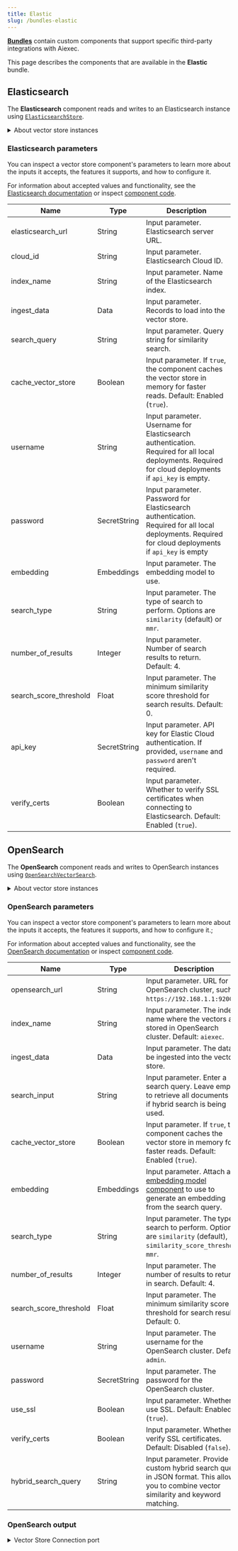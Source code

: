 ```yaml
---
title: Elastic
slug: /bundles-elastic
---
```



<Icon name="Blocks" aria-hidden="true" /> [**Bundles**](/components-bundle-components) contain custom components that support specific third-party integrations with Aiexec.

This page describes the components that are available in the **Elastic** bundle.

## Elasticsearch

The **Elasticsearch** component reads and writes to an Elasticsearch instance using [`ElasticsearchStore`](https://docs.langchain.com/oss/python/integrations/vectorstores/elasticsearch).

<details>
<summary>About vector store instances</summary>

<PartialVectorStoreInstance />

</details>

<PartialVectorSearchResults />

### Elasticsearch parameters

You can inspect a vector store component's parameters to learn more about the inputs it accepts, the features it supports, and how to configure it.

<PartialParams />

<PartialConditionalParams />

For information about accepted values and functionality, see the [Elasticsearch documentation](https://www.elastic.co/guide/en/elasticsearch/reference/current/dense-vector.html) or inspect [component code](/concepts-components#component-code).

| Name | Type | Description |
|------|------|-------------|
| elasticsearch_url | String | Input parameter. Elasticsearch server URL. |
| cloud_id | String | Input parameter. Elasticsearch Cloud ID. |
| index_name | String | Input parameter. Name of the Elasticsearch index. |
| ingest_data | Data | Input parameter. Records to load into the vector store. |
| search_query | String | Input parameter. Query string for similarity search. |
| cache_vector_store | Boolean | Input parameter. If `true`, the component caches the vector store in memory for faster reads. Default: Enabled (`true`). |
| username | String | Input parameter. Username for Elasticsearch authentication. Required for all local deployments. Required for cloud deployments if `api_key` is empty. |
| password | SecretString | Input parameter. Password for Elasticsearch authentication. Required for all local deployments. Required for cloud deployments if `api_key` is empty |
| embedding | Embeddings | Input parameter. The embedding model to use. |
| search_type | String | Input parameter. The type of search to perform. Options are `similarity` (default) or `mmr`. |
| number_of_results | Integer | Input parameter. Number of search results to return. Default: 4. |
| search_score_threshold | Float | Input parameter. The minimum similarity score threshold for search results. Default: 0. |
| api_key | SecretString | Input parameter. API key for Elastic Cloud authentication. If provided, `username` and `password` aren't required. |
| verify_certs | Boolean | Input parameter. Whether to verify SSL certificates when connecting to Elasticsearch. Default: Enabled (`true`). |

## OpenSearch

The **OpenSearch** component reads and writes to OpenSearch instances using [`OpenSearchVectorSearch`](https://docs.langchain.com/oss/python/integrations/vectorstores/opensearch).

<details>
<summary>About vector store instances</summary>

<PartialVectorStoreInstance />

</details>

### OpenSearch parameters

You can inspect a vector store component's parameters to learn more about the inputs it accepts, the features it supports, and how to configure it.;

<PartialParams />

<PartialConditionalParams />

For information about accepted values and functionality, see the [OpenSearch documentation](https://opensearch.org/platform/search/vector-database.html) or inspect [component code](/concepts-components#component-code).

| Name | Type | Description |
|------|------|-------------|
| opensearch_url | String | Input parameter. URL for OpenSearch cluster, such as `https://192.168.1.1:9200`. |
| index_name | String | Input parameter. The index name where the vectors are stored in OpenSearch cluster. Default: `aiexec`. |
| ingest_data | Data | Input parameter. The data to be ingested into the vector store. |
| search_input | String | Input parameter. Enter a search query. Leave empty to retrieve all documents or if hybrid search is being used. |
| cache_vector_store | Boolean | Input parameter. If `true`, the component caches the vector store in memory for faster reads. Default: Enabled (`true`). |
| embedding | Embeddings | Input parameter. Attach an [embedding model component](/components-embedding-models) to use to generate an embedding from the search query. |
| search_type | String | Input parameter. The type of search to perform. Options are `similarity` (default), `similarity_score_threshold`, `mmr`. |
| number_of_results | Integer | Input parameter. The number of results to return in search. Default: 4. |
| search_score_threshold | Float | Input parameter. The minimum similarity score threshold for search results. Default: 0. |
| username | String | Input parameter. The username for the OpenSearch cluster. Default: `admin`.|
| password | SecretString | Input parameter. The password for the OpenSearch cluster. |
| use_ssl | Boolean | Input parameter. Whether to use SSL. Default: Enabled (`true`). |
| verify_certs | Boolean | Input parameter. Whether to verify SSL certificates. Default: Disabled (`false`). |
| hybrid_search_query | String | Input parameter. Provide a custom hybrid search query in JSON format. This allows you to combine vector similarity and keyword matching. |

### OpenSearch output

<PartialVectorSearchResults />

<details>
<summary>Vector Store Connection port</summary>

The **OpenSearch** component has an additional deprecated **Vector Store Connection** output.
This output can only connect to a `VectorStore` input port, and it was intended for use with dedicated Graph RAG components.

The **OpenSearch** component doesn't require a separate Graph RAG component because OpenSearch instances support Graph traversal through built-in RAG functionality and plugins.

</details>
